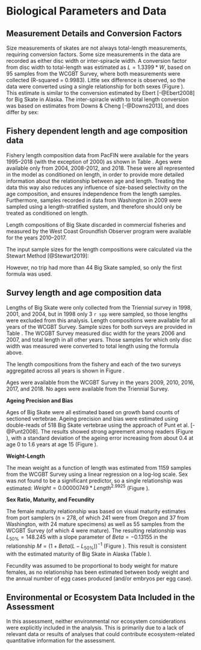 

<!--************BIOLOGICAL DATA*********************************************-->

# Biological Parameters and Data

## Measurement Details and Conversion Factors

Size measurements of skates are not always total-length measurements, requiring conversion factors.  Some size measurements in the data are recorded as either disc width or inter-spiracle width. A conversion factor from disc width to total-length was estimated as $L = 1.3399 * W$, based on 95 samples from the WCGBT Survey, where both measurements were collected (R-squared = 0.9983). Little sex difference is observed, so the data were converted using a single relationship for both sexes (Figure \ref{fig:weight-length}). This estimate is similar to the conversion estimated by Ebert [-@Ebert2008] for Big Skate in Alaska. The inter-spiracle width to total length conversion was based on estimates from Downs & Cheng [-@Downs2013], and does differ by sex:

\begin{centering}

$L = 12.111 + 9.761*ISW$ (females),

$L = 3.824 + 10.927*ISW$ (males).

\end{centering}


<!--
Not sure why this is here:
Love et al.  [-@Love1987] -->

## Fishery dependent length and age composition data

Fishery length composition data from PacFIN were available for the years 1995--2018 (with the exception of 2000) as shown in Table \ref{tab:PacFIN_Samples}. Ages were available only from 2004, 2008-2012, and 2018. These were all represented in the model as conditioned on length, in order to provide more detailed information about the relationship between age and length.  Treating the data this way also reduces any influence of size-based selectivity on the age composition, and ensures independence from the length samples. Furthermore, samples recorded in data from Washington in 2009 were sampled using a length-stratified system, and therefore should only be treated as conditioned on length.

Length compositions of Big Skate discarded in commercial fisheries and measured by the West Coast Groundfish Observer program were available for the years 2010--2017.

The input sample sizes for the length compositions were calculated via the Stewart Method [@Stewart2019]:

\begin{centering}

Input N = $N_{\text{trips}} + 0.138 * N_{\text{fish}}$ if $N_{\text{fish}}/N_{\text{trips}}$ is $<$ 44,

Input N = $7.06 * N_{\text{trips}}$ if $N_{\text{fish}}/N_{\text{trips}}$ is $\geq$ 44.

\end{centering}

However, no trip had more than 44 Big Skate sampled, so only the first formula was used.


## Survey length and age composition data

Lengths of Big Skate were only collected from the Triennial survey in 1998, 2001, and 2004, but in 1998 only 3 `r spp` were sampled, so those lengths were excluded from this analysis. Length compositions were available for all years of the WCGBT Survey. Sample sizes for both surveys are provided in Table \ref{tab:Survey_Samples}. The WCGBT Survey measured disc width for the years 2006 and 2007, and total length in all other years. Those samples for which  only disc width was measured were converted to total length using the formula above.

The length compositions from the fishery and each of the two surveys aggregated across all years is shown in Figure
\ref{fig:comp_lendat_aggregated_across_time}.

Ages were available from the WCGBT Survey in the years 2009, 2010, 2016, 2017, and 2018. No ages were available from the Triennial Survey.

\vspace{.5cm}

**Ageing Precision and Bias**

Ages of Big Skate were all estimated based on growth band counts of sectioned vertebrae. Ageing precision and bias were estimated using double-reads of 518 Big Skate vertebrae using the approach of Punt et al. [-@Punt2008]. The results showed strong agreement among readers (Figure \ref{fig:ageing_comparison}), with a standard deviation of the ageing error increasing from about 0.4 at age 0 to 1.6 years at age 15 (Figure \ref{fig:ageing_imprecision}).

\vspace{.5cm}

**Weight-Length**

The mean weight as a function of length was estimated from 1159 samples from the WCGBT Survey using a linear regression on a log-log scale. Sex was not found to be a significant predictor, so a single relationship was estimated: $Weight = 0.00000749  * Length ^ {2.9925}$ (Figure \ref{fig:weight-length}).

\vspace{.5cm}

**Sex Ratio, Maturity, and Fecundity**

The female maturity relationship was based on visual maturity estimates from port samplers (n = 278, of which 241 were from Oregon and 37 from Washington, with 24 mature specimens) as well as 55 samples from the WCGBT Survey (of which 4 were mature). The resulting relationship was $L_{50\%} = 148.245$ with a slope parameter of $Beta = -0.13155$ in the relationship $M = (1 + Beta(L - L_{50\%}))^{-1}$ (Figure \ref{fig:maturity}). This result is consistent with the estimated maturity of Big Skate in Alaska (Table \ref{tab:Life_Hist}).

Fecundity was assumed to be proportional to body weight for mature females, as no relationship has been estimated between body weight and the annual number of egg cases produced (and/or embryos per egg case).

\vspace{.5cm}

## Environmental or Ecosystem Data Included in the Assessment

In this assessment, neither environmental nor ecosystem considerations were explicitly included in the analysis.  This is primarily due to a lack of relevant data or results of analyses that could contribute ecosystem-related quantitative information for the assessment.




